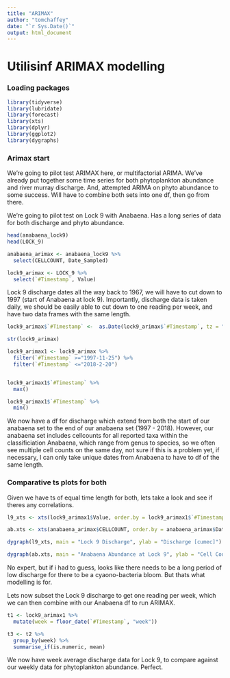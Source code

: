 ```yaml
---
title: "ARIMAX"
author: "tomchaffey"
date: "`r Sys.Date()`"
output: html_document
---
```

# Utilisinf ARIMAX modelling

### Loading packages
```r
library(tidyverse)
library(lubridate)
library(forecast)
library(xts)
library(dplyr)
library(ggplot2)
library(dygraphs)
```

### Arimax start
We're going to pilot test ARIMAX here, or multifactorial ARIMA. We've already put together some time series for both phytoplankton abundance and river murray discharge. And, attempted ARIMA on phyto abundance to some success. Will have to combine both sets into one df, then go from there. 

We're going to pilot test on Lock 9 with Anabaena. Has a long series of data for both discharge and phyto abundance. 

```r
head(anabaena_lock9)
head(LOCK_9)
```

```r
anabaena_arimax <- anabaena_lock9 %>%
  select(CELLCOUNT, Date_Sampled)

lock9_arimax <- LOCK_9 %>%
  select(`#Timestamp`, Value)


```

Lock 9 discharge dates all the way back to 1967, we will have to cut down to 1997 (start of Anabaena at lock 9). Importantly, discharge data is taken daily, we should be easily able to cut down to one reading per week, and have two data frames with the same length. 

```r
lock9_arimax$`#Timestamp` <-  as.Date(lock9_arimax$`#Timestamp`, tz = "")

str(lock9_arimax)
```

```r
lock9_arimax1 <- lock9_arimax %>%
  filter(`#Timestamp` >="1997-11-25") %>%
  filter(`#Timestamp` <="2018-2-20")


lock9_arimax1$`#Timestamp` %>%
  max()

lock9_arimax1$`#Timestamp` %>%
  min()
```

We now have a df for discharge which extend from both the start of our anabaena set to the end of our anabaena set (1997 - 2018). However, our anabaena set includes cellcounts for all reported taxa within the classificiation Anabaena, which range from genus to species, so we often see multiple cell counts on the same day, not sure if this is a problem yet, if necessary, I can only take unique dates from Anabaena to have to df of the same length. 


### Comparative ts plots for both
Given we have ts of equal time length for both, lets take a look and see if theres any correlations. 
```r
l9_xts <- xts(lock9_arimax1$Value, order.by = lock9_arimax1$`#Timestamp`)

ab.xts <- xts(anabaena_arimax$CELLCOUNT, order.by = anabaena_arimax$Date_Sampled)

dygraph(l9_xts, main = "Lock 9 Discharge", ylab = "Discharge [cumec]")

dygraph(ab.xts, main = "Anabaena Abundance at Lock 9", ylab = "Cell Count [per mL]")
```
No expert, but if i had to guess, looks like there needs to be a long period of low discharge for there to be a cyaono-bacteria bloom. But thats what modelling is for. 

Lets now subset the Lock 9 discharge to get one reading per week, which we can then combine with our Anabaena df to run ARIMAX. 


```r
t1 <- lock9_arimax1 %>%
  mutate(week = floor_date(`#Timestamp`, "week"))

t3 <- t2 %>% 
  group_by(week) %>% 
  summarise_if(is.numeric, mean)
```

We now have week average discharge data for Lock 9, to compare against our weekly data for phytoplankton abundance. Perfect. 